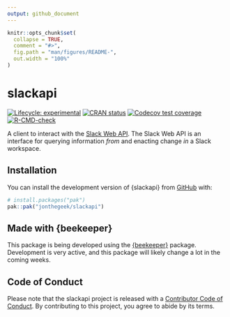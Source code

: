 ```yaml
---
output: github_document
---
```


<!-- README.md is generated from README.Rmd. Please edit that file -->

```r
knitr::opts_chunk$set(
  collapse = TRUE,
  comment = "#>",
  fig.path = "man/figures/README-",
  out.width = "100%"
)
```

# slackapi

<!-- badges: start -->
[![Lifecycle: experimental](https://img.shields.io/badge/lifecycle-experimental-orange.svg)](https://lifecycle.r-lib.org/articles/stages.html#experimental)
[![CRAN status](https://www.r-pkg.org/badges/version/slackapi)](https://CRAN.R-project.org/package=slackapi)
[![Codecov test coverage](https://codecov.io/gh/jonthegeek/slackapi/graph/badge.svg)](https://app.codecov.io/gh/jonthegeek/slackapi)
[![R-CMD-check](https://github.com/jonthegeek/slackapi/actions/workflows/R-CMD-check.yaml/badge.svg)](https://github.com/jonthegeek/slackapi/actions/workflows/R-CMD-check.yaml)
<!-- badges: end -->

A client to interact with the [Slack Web API](https://api.slack.com/web). 
The Slack Web API is an interface for querying information *from* and enacting change *in* a Slack workspace.

## Installation

You can install the development version of {slackapi} from [GitHub](https://github.com/) with:

``` r
# install.packages("pak")
pak::pak("jonthegeek/slackapi")
```

## Made with {beekeeper}

This package is being developed using the [{beekeeper}](https://beekeeper.api2r.org/) package.
Development is very active, and this package will likely change a lot in the coming weeks.

## Code of Conduct

Please note that the slackapi project is released with a [Contributor Code of Conduct](https://jonthegeek.github.io/slackapi/CODE_OF_CONDUCT.html). By contributing to this project, you agree to abide by its terms.
